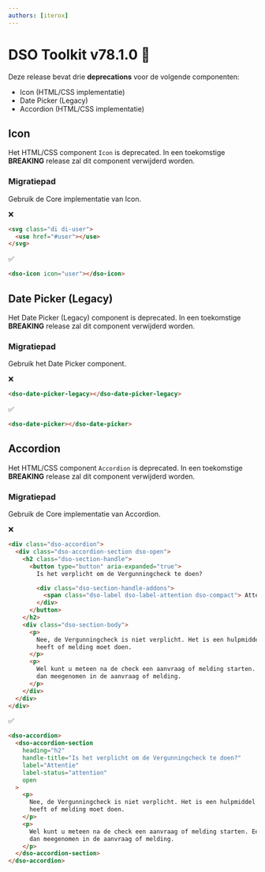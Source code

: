```yaml
---
authors: [iterox]
---
```


# DSO Toolkit v78.1.0 🦕

Deze release bevat drie **deprecations** voor de volgende componenten:

- Icon (HTML/CSS implementatie)
- Date Picker (Legacy)
- Accordion (HTML/CSS implementatie)

<!-- truncate -->

## Icon

Het HTML/CSS component `Icon` is deprecated. In een toekomstige **BREAKING** release zal dit component verwijderd
worden.

### Migratiepad

Gebruik de Core implementatie van Icon.

❌

```html
<svg class="di di-user">
  <use href="#user"></use>
</svg>
```

✅

```html
<dso-icon icon="user"></dso-icon>
```

## Date Picker (Legacy)

Het Date Picker (Legacy) component is deprecated. In een toekomstige **BREAKING** release zal dit component verwijderd
worden.

### Migratiepad

Gebruik het Date Picker component.

❌

```html
<dso-date-picker-legacy></dso-date-picker-legacy>
```

✅

```html
<dso-date-picker></dso-date-picker>
```

## Accordion

Het HTML/CSS component `Accordion` is deprecated. In een toekomstige **BREAKING** release zal dit component verwijderd
worden.

### Migratiepad

Gebruik de Core implementatie van Accordion.

❌

```html
<div class="dso-accordion">
  <div class="dso-accordion-section dso-open">
    <h2 class="dso-section-handle">
      <button type="button" aria-expanded="true">
        Is het verplicht om de Vergunningcheck te doen?

        <div class="dso-section-handle-addons">
          <span class="dso-label dso-label-attention dso-compact"> Attentie </span>
        </div>
      </button>
    </h2>
    <div class="dso-section-body">
      <p>
        Nee, de Vergunningcheck is niet verplicht. Het is een hulpmiddel waarmee u kunt zien of u een vergunning nodig
        heeft of melding moet doen.
      </p>
      <p>
        Wel kunt u meteen na de check een aanvraag of melding starten. Een aantal gegevens uit de Vergunningcheck wordt
        dan meegenomen in de aanvraag of melding.
      </p>
    </div>
  </div>
</div>
```

✅

```html
<dso-accordion>
  <dso-accordion-section
    heading="h2"
    handle-title="Is het verplicht om de Vergunningcheck te doen?"
    label="Attentie"
    label-status="attention"
    open
  >
    <p>
      Nee, de Vergunningcheck is niet verplicht. Het is een hulpmiddel waarmee u kunt zien of u een vergunning nodig
      heeft of melding moet doen.
    </p>
    <p>
      Wel kunt u meteen na de check een aanvraag of melding starten. Een aantal gegevens uit de Vergunningcheck wordt
      dan meegenomen in de aanvraag of melding.
    </p>
  </dso-accordion-section>
</dso-accordion>
```
